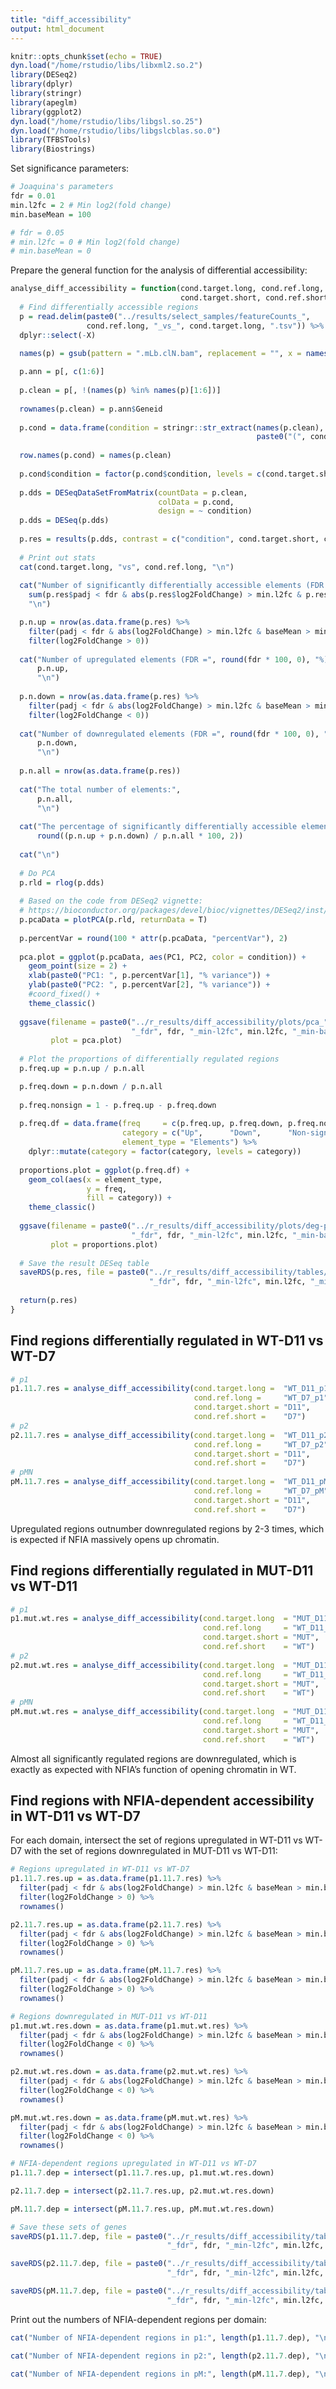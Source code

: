 ```yaml
---
title: "diff_accessibility"
output: html_document
---
```


```r
knitr::opts_chunk$set(echo = TRUE)
dyn.load("/home/rstudio/libs/libxml2.so.2")
library(DESeq2)
library(dplyr)
library(stringr)
library(apeglm)
library(ggplot2)
dyn.load("/home/rstudio/libs/libgsl.so.25")
dyn.load("/home/rstudio/libs/libgslcblas.so.0")
library(TFBSTools)
library(Biostrings)
```

Set significance parameters:

```r
# Joaquina's parameters
fdr = 0.01
min.l2fc = 2 # Min log2(fold change)
min.baseMean = 100

# fdr = 0.05
# min.l2fc = 0 # Min log2(fold change)
# min.baseMean = 0
```

Prepare the general function for the analysis of differential accessibility:

```r
analyse_diff_accessibility = function(cond.target.long, cond.ref.long, 
                                      cond.target.short, cond.ref.short) {
  # Find differentially accessible regions
  p = read.delim(paste0("../results/select_samples/featureCounts_",  
                 cond.ref.long, "_vs_", cond.target.long, ".tsv")) %>%
  dplyr::select(-X)

  names(p) = gsub(pattern = ".mLb.clN.bam", replacement = "", x = names(p))
  
  p.ann = p[, c(1:6)]
  
  p.clean = p[, !(names(p) %in% names(p)[1:6])]
  
  rownames(p.clean) = p.ann$Geneid
  
  p.cond = data.frame(condition = stringr::str_extract(names(p.clean), 
                                                       paste0("(", cond.target.short, "|", cond.ref.short, ")")))
  
  row.names(p.cond) = names(p.clean)
  
  p.cond$condition = factor(p.cond$condition, levels = c(cond.target.short, cond.ref.short))
  
  p.dds = DESeqDataSetFromMatrix(countData = p.clean,
                                 colData = p.cond,
                                 design = ~ condition)
  p.dds = DESeq(p.dds)
  
  p.res = results(p.dds, contrast = c("condition", cond.target.short, cond.ref.short), alpha = fdr)
  
  # Print out stats
  cat(cond.target.long, "vs", cond.ref.long, "\n")
  
  cat("Number of significantly differentially accessible elements (FDR =", round(fdr * 100, 0), "%):", 
    sum(p.res$padj < fdr & abs(p.res$log2FoldChange) > min.l2fc & p.res$baseMean > min.baseMean, na.rm = T), 
    "\n")

  p.n.up = nrow(as.data.frame(p.res) %>% 
    filter(padj < fdr & abs(log2FoldChange) > min.l2fc & baseMean > min.baseMean) %>%
    filter(log2FoldChange > 0))
  
  cat("Number of upregulated elements (FDR =", round(fdr * 100, 0), "%):", 
      p.n.up,
      "\n")
  
  p.n.down = nrow(as.data.frame(p.res) %>% 
    filter(padj < fdr & abs(log2FoldChange) > min.l2fc & baseMean > min.baseMean) %>%
    filter(log2FoldChange < 0))
  
  cat("Number of downregulated elements (FDR =", round(fdr * 100, 0), "%):", 
      p.n.down,
      "\n")
  
  p.n.all = nrow(as.data.frame(p.res))
  
  cat("The total number of elements:",
      p.n.all,
      "\n")
  
  cat("The percentage of significantly differentially accessible elements:",
      round((p.n.up + p.n.down) / p.n.all * 100, 2))
  
  cat("\n")
  
  # Do PCA
  p.rld = rlog(p.dds)
  
  # Based on the code from DESeq2 vignette:
  # https://bioconductor.org/packages/devel/bioc/vignettes/DESeq2/inst/doc/DESeq2.html#principal-component-plot-of-the-samples
  p.pcaData = plotPCA(p.rld, returnData = T)
  
  p.percentVar = round(100 * attr(p.pcaData, "percentVar"), 2)
  
  pca.plot = ggplot(p.pcaData, aes(PC1, PC2, color = condition)) +
    geom_point(size = 2) +
    xlab(paste0("PC1: ", p.percentVar[1], "% variance")) +
    ylab(paste0("PC2: ", p.percentVar[2], "% variance")) + 
    #coord_fixed() +
    theme_classic()
  
  ggsave(filename = paste0("../r_results/diff_accessibility/plots/pca_", cond.target.long, "_vs_", cond.ref.long,
                           "_fdr", fdr, "_min-l2fc", min.l2fc, "_min-baseMean", min.baseMean, ".pdf"),
         plot = pca.plot)
  
  # Plot the proportions of differentially regulated regions
  p.freq.up = p.n.up / p.n.all

  p.freq.down = p.n.down / p.n.all
  
  p.freq.nonsign = 1 - p.freq.up - p.freq.down
  
  p.freq.df = data.frame(freq     = c(p.freq.up, p.freq.down, p.freq.nonsign),
                         category = c("Up",      "Down",      "Non-significant"),
                         element_type = "Elements") %>%
    dplyr::mutate(category = factor(category, levels = category))
  
  proportions.plot = ggplot(p.freq.df) +
    geom_col(aes(x = element_type,
                 y = freq,
                 fill = category)) + 
    theme_classic()
  
  ggsave(filename = paste0("../r_results/diff_accessibility/plots/deg-proportions_", cond.target.long, "_vs_", cond.ref.long, 
                           "_fdr", fdr, "_min-l2fc", min.l2fc, "_min-baseMean", min.baseMean, ".pdf"),
         plot = proportions.plot)
  
  # Save the result DESeq table
  saveRDS(p.res, file = paste0("../r_results/diff_accessibility/tables/deseq2-results_", cond.target.long, "_vs_", cond.ref.long, 
                               "_fdr", fdr, "_min-l2fc", min.l2fc, "_min-baseMean", min.baseMean, ".rds"))
  
  return(p.res)
}
```

## Find regions differentially regulated in WT-D11 vs WT-D7

```r
# p1
p1.11.7.res = analyse_diff_accessibility(cond.target.long =  "WT_D11_p1",
                                         cond.ref.long =     "WT_D7_p1",
                                         cond.target.short = "D11",
                                         cond.ref.short =    "D7")
# p2
p2.11.7.res = analyse_diff_accessibility(cond.target.long =  "WT_D11_p2",
                                         cond.ref.long =     "WT_D7_p2",
                                         cond.target.short = "D11",
                                         cond.ref.short =    "D7")
# pMN
pM.11.7.res = analyse_diff_accessibility(cond.target.long =  "WT_D11_pM",
                                         cond.ref.long =     "WT_D7_pM",
                                         cond.target.short = "D11",
                                         cond.ref.short =    "D7")
```

Upregulated regions outnumber downregulated regions by 2-3 times, which is expected if NFIA massively opens up chromatin.

## Find regions differentially regulated in MUT-D11 vs WT-D11

```r
# p1
p1.mut.wt.res = analyse_diff_accessibility(cond.target.long  = "MUT_D11_p1",
                                           cond.ref.long     = "WT_D11_p1",
                                           cond.target.short = "MUT",
                                           cond.ref.short    = "WT")
# p2
p2.mut.wt.res = analyse_diff_accessibility(cond.target.long  = "MUT_D11_p2",
                                           cond.ref.long     = "WT_D11_p2",
                                           cond.target.short = "MUT",
                                           cond.ref.short    = "WT")
# pMN
pM.mut.wt.res = analyse_diff_accessibility(cond.target.long  = "MUT_D11_pM",
                                           cond.ref.long     = "WT_D11_pM",
                                           cond.target.short = "MUT",
                                           cond.ref.short    = "WT")
```

Almost all significantly regulated regions are downregulated, which is exactly as expected with NFIA's function of opening chromatin in WT.

## Find regions with NFIA-dependent accessibility in WT-D11 vs WT-D7

For each domain, intersect the set of regions upregulated in WT-D11 vs WT-D7 with the set of regions downregulated in MUT-D11 vs WT-D11:

```r
# Regions upregulated in WT-D11 vs WT-D7
p1.11.7.res.up = as.data.frame(p1.11.7.res) %>% 
  filter(padj < fdr & abs(log2FoldChange) > min.l2fc & baseMean > min.baseMean) %>%
  filter(log2FoldChange > 0) %>% 
  rownames()

p2.11.7.res.up = as.data.frame(p2.11.7.res) %>% 
  filter(padj < fdr & abs(log2FoldChange) > min.l2fc & baseMean > min.baseMean) %>%
  filter(log2FoldChange > 0) %>% 
  rownames()

pM.11.7.res.up = as.data.frame(pM.11.7.res) %>% 
  filter(padj < fdr & abs(log2FoldChange) > min.l2fc & baseMean > min.baseMean) %>%
  filter(log2FoldChange > 0) %>% 
  rownames()

# Regions downregulated in MUT-D11 vs WT-D11
p1.mut.wt.res.down = as.data.frame(p1.mut.wt.res) %>% 
  filter(padj < fdr & abs(log2FoldChange) > min.l2fc & baseMean > min.baseMean) %>%
  filter(log2FoldChange < 0) %>% 
  rownames()

p2.mut.wt.res.down = as.data.frame(p2.mut.wt.res) %>% 
  filter(padj < fdr & abs(log2FoldChange) > min.l2fc & baseMean > min.baseMean) %>%
  filter(log2FoldChange < 0) %>% 
  rownames()

pM.mut.wt.res.down = as.data.frame(pM.mut.wt.res) %>% 
  filter(padj < fdr & abs(log2FoldChange) > min.l2fc & baseMean > min.baseMean) %>%
  filter(log2FoldChange < 0) %>% 
  rownames()

# NFIA-dependent regions upregulated in WT-D11 vs WT-D7
p1.11.7.dep = intersect(p1.11.7.res.up, p1.mut.wt.res.down)

p2.11.7.dep = intersect(p2.11.7.res.up, p2.mut.wt.res.down)

pM.11.7.dep = intersect(pM.11.7.res.up, pM.mut.wt.res.down)

# Save these sets of genes
saveRDS(p1.11.7.dep, file = paste0("../r_results/diff_accessibility/tables/p1_D11_vs_D7_dep", 
                                   "_fdr", fdr, "_min-l2fc", min.l2fc, "_min-baseMean", min.baseMean, ".rds"))

saveRDS(p2.11.7.dep, file = paste0("../r_results/diff_accessibility/tables/p2_D11_vs_D7_dep", 
                                   "_fdr", fdr, "_min-l2fc", min.l2fc, "_min-baseMean", min.baseMean, ".rds"))

saveRDS(pM.11.7.dep, file = paste0("../r_results/diff_accessibility/tables/pM_D11_vs_D7_dep", 
                                   "_fdr", fdr, "_min-l2fc", min.l2fc, "_min-baseMean", min.baseMean, ".rds"))
```

Print out the numbers of NFIA-dependent regions per domain:

```r
cat("Number of NFIA-dependent regions in p1:", length(p1.11.7.dep), "\n")

cat("Number of NFIA-dependent regions in p2:", length(p2.11.7.dep), "\n")

cat("Number of NFIA-dependent regions in pM:", length(pM.11.7.dep), "\n")
```
